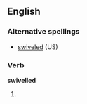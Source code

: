 ==English==

===Alternative spellings===
*[[swiveled]] (US)

===Verb===
'''swivelled'''

# {{UK}} {{past of|[[swivel]]}}